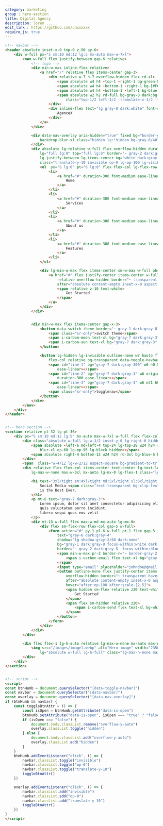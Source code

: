 ```yaml
---
category: marketing
group : hero-section
title: Digital Agency
description: lorem .....
edit_link : https://github.com/unxxxxxx
require_js: true
---
```


```html
<!-- navbar -->
<header absolute inset-x-0 top-0 z-50 py-6>
    <div w-full px="5 sm:10 md:12 lg:5 mx-auto max-w-7xl">
        <nav w-full flex justify-between gap-6 relative>
            <!-- logo -->
            <div min-w-max inline-flex relative>
                <a href="/" relative flex items-center gap-3>
                    <div relative w-7 h-7 overflow-hidden flex rd-xl>
                        <span absolute w4 h4 -top-1 -right-1 bg-green-5 rd-md rotate-45></span>
                        <span absolute w4 h4 -bottom-1 -right-1 bg-[#FCDC58] rd-md rotate-45></span>
                        <span absolute w4 h4 -bottom-1 -left-1 bg-blue-6 rd-md rotate-45></span>
                        <span absolute w2 h2 rd-full bg-gray-8 dark:bg-white
                            class="top-1/2 left-1/2 -translate-x-1/2 -translate-y-1/2"></span>
                    </div>
                    <div inline-flex text="lg gray-8 dark:white" font-semibold>
                        AgenceX
                    </div>
                </a>
            </div>

            <div data-nav-overlay aria-hidden="true" fixed bg="border-gray-7/50" inset-0 backdrop-filter
                backdrop-blur-xl class="hidden lg:!hidden bg-gray-8/40">
            </div>
            <div absolute lg-relative w-full flex overflow-hidden duration-300 ease-linear
                lg="full lg:0" top="full lg:0" border="~ gray-2 dark:gray-7 lg:0" flex-col lg-flex-row gap-y-6 gap-x-4
                lg-justify-between lg-items-center bg="white dark:gray-950 lg:!transparent"
                class="translate-y-10 invisible op-0 lg-op-100 lg-visible lg-translate-y-0" data-navbar>
                <ul  px="6 lg:0" pt="6 lg:0" flex flex-col lg-flex-row gap-y-4 gap-x-3 text="lg gray-7 dark:gray-3" w-full lg-justify-center lg-items-center>
                    <li>
                        <a href="#" duration-300 font-medium ease-linear hover-text-blue-6 py-3>
                            Home
                        </a>
                    </li>
                    <li>
                        <a href="#" duration-300 font-medium ease-linear hover-text-blue-6 py-3>
                            Services
                        </a>
                    </li>
                    <li>
                        <a href="#" duration-300 font-medium ease-linear hover-text-blue-6 py-3>
                            About us
                        </a>
                    </li>
                    <li>
                        <a href="#" duration-300 font-medium ease-linear hover-text-blue-6 py-3>
                            Features
                        </a>
                    </li>
                </ul>

                <div lg-min-w-max flex items-center sm-w-max w-full pb="6 lg:0" px="6 lg:0">
                    <a href="#" flex justify-center items-center w-full sm-w-max px6 h12 bg-blue-600 rd-full
                        relative overflow-hidden border="~ transparent hover:[#172554]" duration-300 ease-linear
                        after="absolute content-empty inset-x-0 aspect-square scale-0 op-70 origin-center duration-300 ease-linear rd-full top-0 left-0 bg-[#172554]">
                        <span relative z-10 text-white>
                            Get Started
                        </span>
                    </a>
                </div>
            </div>


            <div min-w-max flex items-center gap-x-3>
                <button data-switch-theme border="~ gray-1 dark:gray-8" outline-none flex relative text-gray-7 dark-text-gray-3 rd-full p-2 lg:p-3 bg-transparent>
                    <span class="sr-only">switch theme</span>
                    <span i-carbon-moon text-xl bg="gray-7 dark:gray-3" hidden dark-flex></span>
                    <span i-carbon-sun text-xl bg="gray-7 dark:gray-3" flex dark-hidden></span>
                </button>

                <button lg-hidden lg-invisible outline-none w7 hauto flex
                    flex-col relative bg-transparent data-toggle-navbar data-is-open="false">
                    <span id="line-1" bg="gray-7 dark:gray-300" w6 h0.5 rd-full transition-all duration-300
                        ease-linear></span>
                    <span id="line-2" bg="gray-7 dark:gray-3" w6 origin-center mt1 h0.5 rd-ful transition-all
                        duration-300 ease-linear></span>
                    <span id="line-3" bg="gray-7 dark:gray-3" w6 mt1 h0.5 rd-ful transition-all duration-300
                        ease-linear></span>
                    <span class="sr-only">togglenav</span>
                </button>
            </div>
        </nav>
    </div>
</header>


<!-- hero section -->
<section relative pt-32 lg-pt-36>
    <div px="5 sm:10 md:12 lg:5" mx-auto max-w-7xl w-full flex flex-col lg-flex-row gap-10 lg-gap-12>
        <div class="absolute w-full lg-w-1/2 inset-y-0 lg-right-0 hidden lg-block">
            <span absolute -left-6 md-left-4 top-24 lg-top-28 w24 h24 rotate-90 skew-x-12 rd-3xl bg-green-4
                blur-xl op-60 lg-op-95 lg-block hidden></span>
            <span absolute right-4 bottom-12 w24 h24 rd-3xl bg-blue-6 blur-xl op-80></span>
        </div>
        <span  class="w-4/12 lg-w-2/12 aspect-square bg-gradient-to-tr from-blue-6 to-green-4 absolute -top-5 lg-left-0 rd-full skew-y-12 blur-2xl op-40 skew-x-12 rotate-90"></span>
        <div relative flex flex-col items-center text-center lg-text-left lg-py-7 xl-py-8 lg-items-start
            lg-max-w-none max-w-3xl mx-auto lg-mx-0 lg-flex-1 class="lg-w-1/2">

            <h1 text="3xl/tight sm:4xl/tight md:5xl/tight xl:6xl/tight gray-8 dark:white" font-bold>
                Social Media <span class="text-transparent bg-clip-text bg-gradient-to-br from-indigo-6 from-20% via-blue-600 via-30% to-green-6">Marketing</span>
                is the Best Ever.
            </h1>
            <p mt-8 text="gray-7 dark:gray-3">
                Lorem ipsum, dolor sit amet consectetur adipisicing elit. Dolores repellat perspiciatis aspernatur
                quis voluptatum porro incidunt,
                libero sequi quos eos velit
            </p>
            <div mt-10 w-full flex max-w-md mx-auto lg-mx-0>
                <div flex sm-flex-row flex-col gap-5 w-full>
                    <form action="#" py-1 pl-6 w-full pr-1 flex gap-3 items-center 
                        text="gray-6 dark:gray-4"
                        shadow="lg shadow-gray-2/60 dark:none"
                        bg="gray-1 dark:gray-8 focus-within:white dark:focus-within:gray-950"
                        border="~ gray-2 dark:gray-8  focus-within:blue-600" rd-full ease-linear>
                        <span min-w-max pr-2 border-r="~ border-gray-2 dark:gray-7">
                            <span i-carbon-email flex text-xl bg="gray-8 dark:gray-2"></span>
                        </span>
                        <input type="email" placeholder="johndoe@gmail.com" w-full py-3 outline-none bg-transparent>
                        <button outline-none flex justify-center items-center sm-w-max min-w-max px6 h12 bg-blue-6 rd-full relative
                            overflow-hidden border="~ transparent hover:[#172554]" duration-300 ease-linear
                            after="absolute content-empty inset-x-0 aspect-square scale-0 op-70 origin-center duration-300 ease-linear rd-full top-0 left-0 bg-[#172554]"
                            hover="after:op-100 after:scale-[2.5]">
                            <span hidden sm-flex relative z20 text-white>
                                Get Started
                            </span>
                            <span flex sm-hidden relative z20>
                                <span i-carbon-send flex text-xl bg-white></span>
                            </span>
                        </button>
                    </form>
                </div>
            </div>
        </div>

        <div flex flex-1 lg-h-auto relative lg-max-w-none mx-auto max-w-3xl class="lg-w-1/2">
            <img src="/images/image1.webp" alt="Hero image" width="2350" height="2359" rd-3xl object-cover
                lg="absolute w-full lg-h-full" class="lg-max-h-none max-h-96">
        </div>
    </div>
</section>


<!-- script -->
<script>
const btnHumb = document.querySelector("[data-toggle-navbar]")
const navbar = document.querySelector("[data-navbar]")
const overlay = document.querySelector("[data-nav-overlay]")
if (btnHumb && navbar) {
    const toggleBtnAttr = () => {
        const isOpen = btnHumb.getAttribute("data-is-open")
        btnHumb.setAttribute("data-is-open", isOpen === "true" ? "false" : "true")
        if (isOpen === "false") {
            document.body.classList.remove("overflow-y-auto")
            overlay.classList.toggle("hidden")
        } else {
            document.body.classList.add("overflow-y-auto")
            overlay.classList.add("hidden")
        }
    }
    btnHumb.addEventListener("click", () => {
        navbar.classList.toggle("invisible")
        navbar.classList.toggle("op-0")
        navbar.classList.toggle("translate-y-10")
        toggleBtnAttr()
    })

    overlay.addEventListener("click", () => {
        navbar.classList.add("invisible")
        navbar.classList.add("op-0")
        navbar.classList.add("translate-y-10")
        toggleBtnAttr()
    })
}
</script>
```